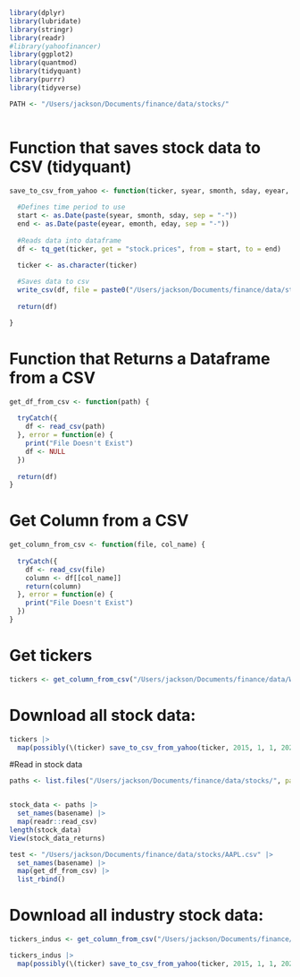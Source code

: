 
```r
library(dplyr)
library(lubridate)
library(stringr)
library(readr)
#library(yahoofinancer)
library(ggplot2)
library(quantmod)
library(tidyquant)
library(purrr)
library(tidyverse)

PATH <- "/Users/jackson/Documents/finance/data/stocks/"
```

```r

```

# Function that saves stock data to CSV (tidyquant)
```r
save_to_csv_from_yahoo <- function(ticker, syear, smonth, sday, eyear, emonth, eday) {
  
  #Defines time period to use
  start <- as.Date(paste(syear, smonth, sday, sep = "-"))
  end <- as.Date(paste(eyear, emonth, eday, sep = "-"))
  
  #Reads data into dataframe
  df <- tq_get(ticker, get = "stock.prices", from = start, to = end)
  
  ticker <- as.character(ticker)

  #Saves data to csv
  write_csv(df, file = paste0("/Users/jackson/Documents/finance/data/stocks/", ticker, ".csv"))
  
  return(df)

}

```

# Function that Returns a Dataframe from a CSV
```r
get_df_from_csv <- function(path) {
  
  tryCatch({
    df <- read_csv(path)
  }, error = function(e) {
    print("File Doesn't Exist")
    df <- NULL
  })
  
  return(df)
}


```

# Get Column from a CSV
```r
get_column_from_csv <- function(file, col_name) {
 
  tryCatch({
    df <- read_csv(file)
    column <- df[[col_name]]
    return(column)
  }, error = function(e) {
    print("File Doesn't Exist")
  })
}
```

# Get tickers
```r
tickers <- get_column_from_csv("/Users/jackson/Documents/finance/data/Wilshire-5000-Stocks-New.csv", "Ticker")
```

# Download all stock data:
```r
tickers |>
  map(possibly(\(ticker) save_to_csv_from_yahoo(ticker, 2015, 1, 1, 2024, 3, 15), NULL))
```

#Read in stock data
```r

paths <- list.files("/Users/jackson/Documents/finance/data/stocks/", pattern = "[.]csv$", full.names = T)


stock_data <- paths |>
  set_names(basename) |>
  map(readr::read_csv)
length(stock_data)
View(stock_data_returns)

test <- "/Users/jackson/Documents/finance/data/stocks/AAPL.csv" |>
  set_names(basename) |>
  map(get_df_from_csv) |>
  list_rbind()

```

# Download all industry stock data:
```r

tickers_indus <- get_column_from_csv("/Users/jackson/Documents/finance/data/big_stock_sectors.csv", "Ticker")

tickers_indus |>
  map(possibly(\(ticker) save_to_csv_from_yahoo(ticker, 2015, 1, 1, 2024, 3, 15), NULL))

```
